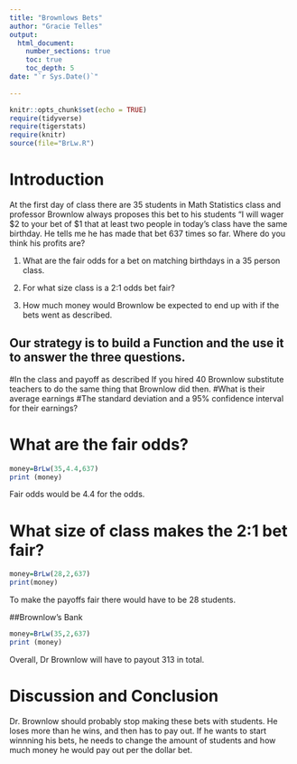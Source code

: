 ```yaml
---
title: "Brownlows Bets"
author: "Gracie Telles"
output: 
  html_document:
    number_sections: true
    toc: true
    toc_depth: 5
date: "`r Sys.Date()`"    
    
---
```

```r
knitr::opts_chunk$set(echo = TRUE)
require(tidyverse)
require(tigerstats)
require(knitr)
source(file="BrLw.R")
```



# Introduction


 At the first day of class there are 35 students in Math Statistics class and professor Brownlow always proposes this bet to his students "I will wager $2 to your bet of $1 that at least two people in today's class have  the same birthday.  He tells me he has made that bet 637 times so far. Where do you think his profits are? 
 
1. What are the fair odds for a bet on matching birthdays in a 35 person class.

2. For what size class is a 2:1 odds bet fair?

3. How much money would Brownlow be expected to end up with if the bets went as described.

## Our strategy is to build a Function and the use it to answer the three questions. 

#In the class and payoff as described  If you hired 40 Brownlow substitute teachers to do the same thing that Brownlow did then.
#What is their average earnings
#The standard deviation and a 95% confidence interval for their earnings?
  

# What are the fair odds? 

```r
money=BrLw(35,4.4,637)
print (money)
```

Fair odds would be 4.4 for the odds.


# What size of class makes the 2:1 bet fair?  

```r
money=BrLw(28,2,637)
print(money)
```

To make the payoffs fair there would have to be 28 students.

##Brownlow's Bank

```r
money=BrLw(35,2,637)
print (money)
```

Overall, Dr Brownlow will have to payout 313 in total.


# Discussion and Conclusion

Dr. Brownlow should probably stop making these bets with students. He loses more than he wins, and then has to pay out. If he wants to start winnning his bets, he needs to change the amount of students and how much money he would pay out per the dollar bet.

